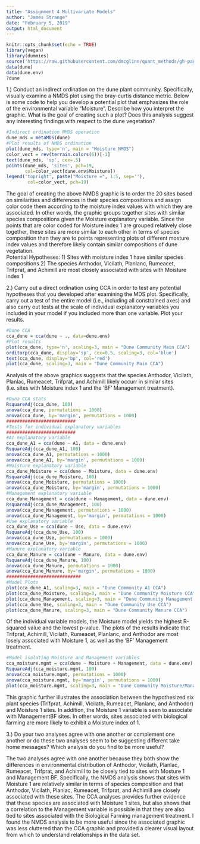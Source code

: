 ```yaml
---
title: "Assignment 4 Multivariate Models"
author: "James Strange"
date: "February 5, 2019"
output: html_document
---
```


```r
knitr::opts_chunk$set(echo = TRUE)
library(vegan)
library(dummies)
source('https://raw.githubusercontent.com/dmcglinn/quant_methods/gh-pages/scripts/utility_functions.R')
data(dune)
data(dune.env)
?dune
```

##########################################################

1.) Conduct an indirect ordination on the dune plant community. Specifically, visually examine a NMDS plot using the bray-curtis distance metric. Below is some code to help you develop a potential plot that emphasizes the role of the environmental variable "Moisture". Describe how you interpret the graphic. What is the goal of creating such a plot? Does this analysis suggest any interesting findings with respect to the dune vegetation?


```r
#Indirect ordination NMDS operation
dune_mds = metaMDS(dune)
#Plot results of NMDS ordination
plot(dune_mds, type='n', main = "Moisture NMDS")
color_vect = rev(terrain.colors(6))[-1]
text(dune_mds, 'sp', cex=.5)
points(dune_mds, 'sites', pch=19, 
       col=color_vect[dune.env$Moisture])
legend('topright', paste("Moisture =", 1:5, sep=''), 
        col=color_vect, pch=19)
```

The goal of creating the above NMDS graphic is to order the 20 sites based on similarities and differences in their species compositions and assign color code them according to the moisture index values with which they are associated. In other words, the graphic groups together sites with similar species compositions given the Moisture explanatory variable. Since the points that are color coded for Moisture index 1 are grouped relatively close together, these sites are more similar to each other in terms of species composition than they are to points representing plots of different mosture index values and therefore likely contain similar compositions of dune vegetation.   
Potential Hypotheses:
1) Sites with moisture index 1 have similar species compositions
2) The species Anthodor, Vicilath, Planlanc, Rumeacet, Trifprat, and Achimill are most closely associated with sites with Moisture index 1

###########################################################



2.) Carry out a direct ordination using CCA in order to test any potential hypotheses that you developed after examining the MDS plot. Specifically, carry out a test of the entire model (i.e., including all constrained axes) and also carry out tests at the scale of individual explanatory variables you included in your model if you included more than one variable. Plot your results. 


```r
#Dune CCA 
cca_dune = cca(dune ~ ., data=dune.env)
#Plot results
plot(cca_dune, type='n', scaling=3, main = "Dune Community Main CCA")
orditorp(cca_dune, display='sp', cex=0.5, scaling=3, col='blue')
text(cca_dune, display='bp', col='red')
plot(cca_dune, scaling=3, main = "Dune Community Main CCA")
```

Analysis of the above graphics suggests that the species Anthodor, Vicilath, Planlac, Rumeacet, Trifprat, and Achimill likely occurr in similar sites (i.e. sites with Moisture index 1 and the 'BF' Management treatment). 

```r
#Duna CCA stats
RsquareAdj(cca_dune, 100)
anova(cca_dune, permutations = 1000)
anova(cca_dune, by='margin', permutations = 1000)
##########################
#Tests for individual explanatory variables
##########################
#A1 explanatory variable
cca_dune_A1 = cca(dune ~ A1, data = dune.env)
RsquareAdj(cca_dune_A1, 100)
anova(cca_dune_A1, permutations = 1000)
anova(cca_dune_A1, by='margin', permutations = 1000)
#Moisture explanatory variable
cca_dune_Moisture = cca(dune ~ Moisture, data = dune.env)
RsquareAdj(cca_dune_Moisture, 100)
anova(cca_dune_Moisture, permutations = 1000)
anova(cca_dune_Moisture, by='margin', permutations = 1000)
#Management explanatory variable
cca_dune_Management = cca(dune ~ Management, data = dune.env)
RsquareAdj(cca_dune_Management, 100)
anova(cca_dune_Management, permutations = 1000)
anova(cca_dune_Management, by='margin', permutations = 1000)
#Use explanatory variable
cca_dune_Use = cca(dune ~ Use, data = dune.env)
RsquareAdj(cca_dune_Use, 100)
anova(cca_dune_Use, permutations = 1000)
anova(cca_dune_Use, by='margin', permutations = 1000)
#Manure explanatory variable
cca_dune_Manure = cca(dune ~ Manure, data = dune.env)
RsquareAdj(cca_dune_Manure, 100)
anova(cca_dune_Manure, permutations = 1000)
anova(cca_dune_Manure, by='margin', permutations = 1000)
############################
#Model Plots
plot(cca_dune_A1, scaling=3, main = "Dune Community A1 CCA")
plot(cca_dune_Moisture, scaling=3, main = "Dune Community Moisture CCA")
plot(cca_dune_Management, scaling=3, main = "Dune Community Management CCA")
plot(cca_dune_Use, scaling=3, main = "Dune Community Use CCA")
plot(cca_dune_Manure, scaling=3, main = "Dune Community Manure CCA")
```

Of the individual variable models, the Moisture model yields the highest R-squared value and the lowest p-value. The plots of the results indicate that Trifprat, Achimill, Vicilath, Rumeacet, Planlanc, and Anthodor are most losely associated with Moisture 1, as well as the 'BF' Management treatment. 

```r
#Model isolating Moisture and Management variables
cca_moisture.mgmt = cca(dune ~ Moisture + Management, data = dune.env)
RsquareAdj(cca_moisture.mgmt, 100)
anova(cca_moisture.mgmt, permutations = 1000)
anova(cca_moisture.mgmt, by='margin', permutations = 1000)
plot(cca_moisture.mgmt, scaling=3, main = "Dune Community Moisture/Management CCA")
```

This graphic further illustrates the association between the hypothesized six plant species (Trifprat, Achimill, Vicilath, Rumeacet, Planlanc, and Anthodor) and Moisture 1 sites. In addition, the Moisture 1 variable is seen to associate with ManagementBF sites. In other words, sites associated with biological farming are more likely to exhibit a Moisture index of 1. 

###########################################################


3.) Do your two analyses agree with one another or complement one another or do these two analyses seem to be suggesting different take home messages? Which analysis do you find to be more useful?

The two analyses agree with one another because they both show the differences in environmental distribution of Anthodor, Vicilath, Planlac, Rumeacet, Trifprat, and Achimill to be closely tied to sites with Mosture 1 and Management BF. Specifically, the NMDS analysis shows that sites with Moisture 1 are relatively similar in terms of species composition and that Anthodor, Vicilath, Planlac, Rumeacet, Trifprat, and Achimill are closely associated with these sites. The CCA analyses provides further evidence that these species are associated with Moisture 1 sites, but also shows that a correlation to the Management variable is possible in that they are also tied to sites associated with the Biological Farming management treatment. I found the NMDS analysis to be more useful since the associated graphic was less cluttered than the CCA graphic and provided a clearer visual layout from which to understand relationships in the data set. 






